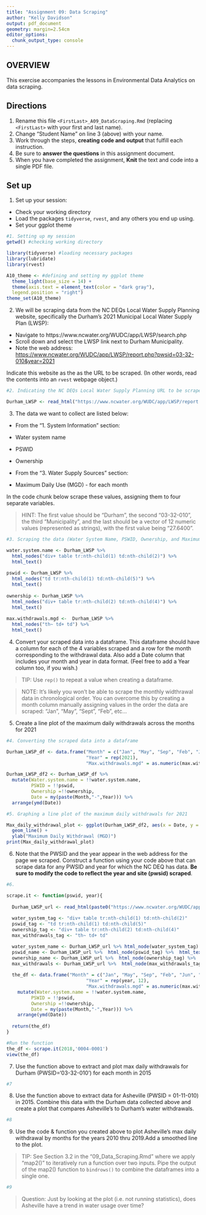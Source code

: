 ```yaml
---
title: "Assignment 09: Data Scraping"
author: "Kelly Davidson"
output: pdf_document
geometry: margin=2.54cm
editor_options: 
  chunk_output_type: console
---
```


## OVERVIEW

This exercise accompanies the lessons in Environmental Data Analytics on data scraping. 

## Directions
1. Rename this file `<FirstLast>_A09_DataScraping.Rmd` (replacing `<FirstLast>` with your first and last name).
2. Change "Student Name" on line 3 (above) with your name.
3. Work through the steps, **creating code and output** that fulfill each instruction.
4. Be sure to **answer the questions** in this assignment document.
5. When you have completed the assignment, **Knit** the text and code into a single PDF file.


## Set up 
1. Set up your session:

* Check your working directory
* Load the packages `tidyverse`, `rvest`, and any others you end up using.
* Set your ggplot theme

```r
#1. Setting up my session
getwd() #checking working directory

library(tidyverse) #loading necessary packages
library(lubridate)
library(rvest)

A10_theme <- #defining and setting my ggplot theme
  theme_light(base_size = 14) +
  theme(axis.text = element_text(color = "dark gray"), 
  legend.position = "right")
theme_set(A10_theme)

```

2. We will be scraping data from the NC DEQs Local Water Supply Planning website, specifically the Durham's 2021 Municipal Local Water Supply Plan (LWSP): 
 * Navigate to https://www.ncwater.org/WUDC/app/LWSP/search.php
 * Scroll down and select the LWSP link next to Durham Municipality. 
 * Note the web address: <https://www.ncwater.org/WUDC/app/LWSP/report.php?pwsid=03-32-010&year=2021>
 
Indicate this website as the as the URL to be scraped. (In other words, read the contents into an `rvest` webpage object.)

```r
#2. Indicating the NC DEQs Local Water Supply Planning URL to be scraped

Durham_LWSP <- read_html("https://www.ncwater.org/WUDC/app/LWSP/report.php?pwsid=03-32-010&year=2021")

```

3. The data we want to collect are listed below:

* From the "1. System Information" section:
 * Water system name
 * PSWID
 * Ownership
 
* From the "3. Water Supply Sources" section:
 * Maximum Daily Use (MGD) - for each month

In the code chunk below scrape these values, assigning them to four separate variables.

>HINT: The first value should be "Durham", the second "03-32-010", the third "Municipality", and the last should be a vector of 12 numeric values (represented as strings), with the first value being "27.6400".

```r
#3. Scraping the data (Water System Name, PSWID, Ownership, and Maximum Daily Use) from the URL

water.system.name <- Durham_LWSP %>% 
  html_nodes("div+ table tr:nth-child(1) td:nth-child(2)") %>% 
  html_text()
  
pswid <- Durham_LWSP %>% 
  html_nodes("td tr:nth-child(1) td:nth-child(5)") %>% 
  html_text()
  
ownership <- Durham_LWSP %>% 
  html_nodes("div+ table tr:nth-child(2) td:nth-child(4)") %>% 
  html_text()
  
max.withdrawals.mgd <-  Durham_LWSP %>% 
  html_nodes("th~ td+ td") %>% 
  html_text()

```


4. Convert your scraped data into a dataframe. This dataframe should have a column for each of the 4 variables scraped and a row for the month corresponding to the withdrawal data. Also add a Date column that includes your month and year in data format. (Feel free to add a Year column too, if you wish.)

>TIP: Use `rep()` to repeat a value when creating a dataframe.

>NOTE: It's likely you won't be able to scrape the monthly widthrawal data in chronological order. You can overcome this by creating a month column manually assigning values in the order the data are scraped: "Jan", "May", "Sept", "Feb", etc...

5. Create a line plot of the maximum daily withdrawals across the months for 2021

```r
#4. Converting the scraped data into a dataframe

Durham_LWSP_df <- data.frame("Month" = c("Jan", "May", "Sep", "Feb", "Jun", "Oct", "Mar", "Jul", "Nov", "Apr", "Aug", "Dec"),
                             "Year" = rep(2021),
                             "Max.withdrawals.mgd" = as.numeric(max.withdrawals.mgd))

Durham_LWSP_df2 <- Durham_LWSP_df %>% 
  mutate(Water.system.name = !!water.system.name,
         PSWID = !!pswid,
         Ownership =!!ownership,
         Date = my(paste(Month,"-",Year))) %>% 
  arrange(ymd(Date))

#5. Graphing a line plot of the maximum daily withdrawals for 2021

Max_daily_withdrawal_plot <- ggplot(Durham_LWSP_df2, aes(x = Date, y = Max.withdrawals.mgd)) +
  geom_line() +
  ylab("Maximum Daily Withdrawal (MGD)")
print(Max_daily_withdrawal_plot)

```

6. Note that the PWSID and the year appear in the web address for the page we scraped. Construct a function using your code above that can scrape data for any PWSID and year for which the NC DEQ has data. **Be sure to modify the code to reflect the year and site (pwsid) scraped**.

```r
#6.

scrape.it <- function(pswid, year){
  
  Durham_LWSP_url <- read_html(paste0("https://www.ncwater.org/WUDC/app/LWSP/report.php?pwsid=03-32-010&year=2021", pswid, '/', year))
  
  water_system_tag <- "div+ table tr:nth-child(1) td:nth-child(2)"
  pswid_tag <- "td tr:nth-child(1) td:nth-child(5)"
  ownership_tag <- "div+ table tr:nth-child(2) td:nth-child(4)"
  max_withdrawals_tag <- "th~ td+ td"

  water_system_name <- Durham_LWSP_url %>% html_node(water_system_tag) %>% html_text()
  pswid_name <- Durham_LWSP_url %>%  html_node(pswid_tag) %>%  html_text()
  ownership_name <- Durham_LWSP_url %>%  html_node(ownership_tag) %>%  html_text()
  max_withdrawals <- Durham_LWSP_url %>%  html_node(max_withdrawals_tag) %>%  html_text()
  
  the_df <- data.frame("Month" = c("Jan", "May", "Sep", "Feb", "Jun", "Oct", "Mar", "Jul", "Nov", "Apr", "Aug", "Dec"),
                             "Year" = rep(year, 12),
                             "Max.withdrawals.mgd" = as.numeric(max.withdrawals.mgd)) %>%
    mutate(Water.system.name = !!water.system.name,
         PSWID = !!pswid,
         Ownership =!!ownership,
         Date = my(paste(Month,"-",Year))) %>% 
    arrange(ymd(Date))
  
  return(the_df)
}

```

```r
#Run the function
the_df <- scrape.it(2018,'0004-0001')
view(the_df)


```

7. Use the function above to extract and plot max daily withdrawals for Durham (PWSID='03-32-010') for each month in 2015

```r
#7


```

8. Use the function above to extract data for Asheville (PWSID = 01-11-010) in 2015. Combine this data with the Durham data collected above and create a plot that compares Asheville's to Durham's water withdrawals.

```r
#8


```


9. Use the code & function you created above to plot Asheville's max daily withdrawal by months for the years 2010 thru 2019.Add a smoothed line to the plot.

>TIP: See Section 3.2 in the "09_Data_Scraping.Rmd" where we apply "map2()" to iteratively run a function over two inputs. Pipe the output of the map2() function to `bindrows()` to combine the dataframes into a single one. 

```r
#9


```

>Question: Just by looking at the plot (i.e. not running statistics), does Asheville have a trend in water usage over time?